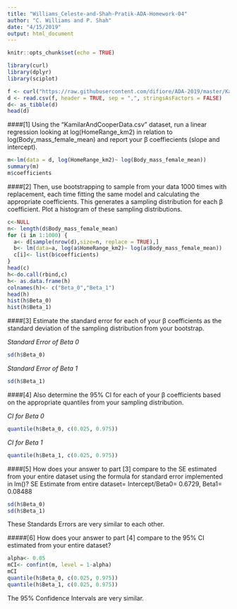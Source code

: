 ```yaml
---
title: "Williams_Celeste-and-Shah-Pratik-ADA-Homework-04"
author: "C. Williams and P. Shah"
date: "4/15/2019"
output: html_document
---
```


```r
knitr::opts_chunk$set(echo = TRUE)
```

```r
library(curl)
library(dplyr)
library(sciplot)
```

```r
f <- curl("https://raw.githubusercontent.com/difiore/ADA-2019/master/KamilarAndCooperData.csv")
d <- read.csv(f, header = TRUE, sep = ",", stringsAsFactors = FALSE)
d<- as_tibble(d)
head(d)
```

####[1] Using the “KamilarAndCooperData.csv” dataset, run a linear regression looking at log(HomeRange_km2) in relation to log(Body_mass_female_mean) and report your β coeffiecients (slope and intercept).
```r
m<-lm(data = d, log(HomeRange_km2)~ log(Body_mass_female_mean))
summary(m)
m$coefficients
```

####[2] Then, use bootstrapping to sample from your data 1000 times with replacement, each time fitting the same model and calculating the appropriate coefficients. This generates a sampling distribution for each β coefficient. Plot a histogram of these sampling distributions.
```r
c<-NULL
n<- length(d$Body_mass_female_mean)
for (i in 1:1000) {
  a<- d[sample(nrow(d),size=n, replace = TRUE),]
  b<- lm(data=a, log(a$HomeRange_km2)~ log(a$Body_mass_female_mean))
  c[i]<- list(b$coefficients)
}
head(c)
h<-do.call(rbind,c)
h<- as.data.frame(h)
colnames(h)<- c("Beta_0","Beta_1")
head(h)
hist(h$Beta_0)
hist(h$Beta_1)
```

####[3] Estimate the standard error for each of your β coefficients as the standard deviation of the sampling distribution from your bootstrap.

*Standard Error of Beta 0*
```r
sd(h$Beta_0)
```
*Standard Error of Beta 1*
```r
sd(h$Beta_1)
```

####[4] Also determine the 95% CI for each of your β coefficients based on the appropriate quantiles from your sampling distribution.

*CI for Beta 0*
```r
quantile(h$Beta_0, c(0.025, 0.975))
```
*CI for Beta 1*
```r
quantile(h$Beta_1, c(0.025, 0.975))
```

####[5] How does your answer to part [3] compare to the SE estimated from your entire dataset using the formula for standard error implemented in lm()?
SE Estimate from entire dataset= Intercept/Beta0= 0.6729, Beta1= 0.08488
```r
sd(h$Beta_0)
sd(h$Beta_1)
```
These Standards Errors are very similar to each other.

#####[6] How does your answer to part [4] compare to the 95% CI estimated from your entire dataset?
```r
alpha<- 0.05
mCI<- confint(m, level = 1-alpha)
mCI
quantile(h$Beta_0, c(0.025, 0.975))
quantile(h$Beta_1, c(0.025, 0.975))
```
The 95% Confidence Intervals are very similar. 

